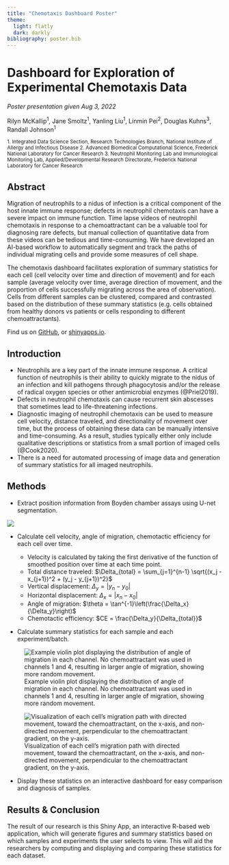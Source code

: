 ```yaml
---
title: "Chemotaxis Dashboard Poster"
theme: 
  light: flatly
  dark: darkly
bibliography: poster.bib
---
```


# Dashboard for Exploration of Experimental Chemotaxis Data

*Poster presentation given Aug 3, 2022*

Rilyn McKallip^1^, Jane Smoltz^1^, Yanling Liu^1^, Linmin Pei^2^, Douglas Kuhns^3^, Randall Johnson^1^

<small>1. Integrated Data Science Section, Research Technologies Branch, National Institute of Allergy and Infectious Disease 2. Advanced Biomedical Computational Science, Frederick National Laboratory for Cancer Research 3. Neutrophil Monitoring Lab and Immunological Monitoring Lab, Applied/Developmental Research Directorate, Frederick National Laboratory for Cancer Research</small>

## Abstract

Migration of neutrophils to a nidus of infection is a critical component of the host innate immune response; defects in neutrophil chemotaxis can have a severe impact on immune function. Time lapse videos of neutrophil chemotaxis in response to a chemoattractant can be a valuable tool for diagnosing rare defects, but manual collection of quantitative data from these videos can be tedious and time-consuming. We have developed an AI-based workflow to automatically segment and track the paths of individual migrating cells and provide some measures of cell shape.

The chemotaxis dashboard facilitates exploration of summary statistics for each cell (cell velocity over time and direction of movement) and for each sample (average velocity over time, average direction of movement, and the proportion of cells successfully migrating across the area of observation). Cells from different samples can be clustered, compared and contrasted based on the distribution of these summary statistics (e.g. cells obtained from healthy donors vs patients or cells responding to different chemoattractants).

Find us on [GitHub](https://github.com/abcsFrederick/Chemotaxis-Dashboard), or [shinyapps.io](https://mckalliprn.shinyapps.io/demo_app/?_ga=2.247871367.1296701277.1659379204-1106696516.1659379204).

## Introduction

-   Neutrophils are a key part of the innate immune response. A critical function of neutrophils is their ability to quickly migrate to the nidus of an infection and kill pathogens through phagocytosis and/or the release of radical oxygen species or other antimicrobial enzymes (@Priel2019).
-   Defects in neutrophil chemotaxis can cause recurrent skin abscesses that sometimes lead to life-threatening infections.
-   Diagnostic imaging of neutrophil chemotaxis can be used to measure cell velocity, distance traveled, and directionality of movement over time, but the process of obtaining these data can be manually intensive and time-consuming. As a result, studies typically either only include qualitative descriptions or statistics from a small portion of imaged cells (@Cook2020).
-   There is a need for automated processing of image data and generation of summary statistics for all imaged neutrophils.

## Methods

-   Extract position information from Boyden chamber assays using U-net segmentation.

<img src="img/u%20net%20segmentation.png" style="background-color:white;" />

-   Calculate cell velocity, angle of migration, chemotactic efficiency for each cell over time.

    -   Velocity is calculated by taking the first derivative of the function of smoothed position over time at each time point.
    -   Total distance traveled: $\Delta_{total} = \sum_{j=1}^{n-1} \sqrt{(x_j - x_{j+1})^2 + (y_j - y_{j+1})^2}$
    -   Vertical displacement: $\Delta_y = |y_n - y_0|$
    -   Horizontal displacement: $\Delta_x = |x_n - x_0|$
    -   Angle of migration: $\theta = \tan^{-1}\left(\frac{\Delta_x}{\Delta_y}\right)$
    -   Chemotactic efficiency: $CE = \frac{\Delta_y}{\Delta_{total}}$
    
-   Calculate summary statistics for each sample and each experiment/batch.

:::{layout-ncol=2}
![Example violin plot displaying the distribution of angle of migration in each channel. No chemoattractant was used in channels 1 and 4, resulting in larger angle of migration, showing more random movement.](img/20100426_AngleMigrationViolin.png)

![Visualization of each cell's migration path with directed movement, toward the chemoattractant, on the x-axis, and non-directed movement, perpendicular to the chemoattractant gradient, on the y-axis.](img/20100426_timeTracks.png)
:::

-   Display these statistics on an interactive dashboard for easy comparison and diagnosis of samples.


## Results & Conclusion

The result of our research is this Shiny App, an interactive R-based web application, which will generate figures and summary statistics based on which samples and experiments the user selects to view. This will aid the researchers by computing and displaying and comparing these statistics for each dataset.
